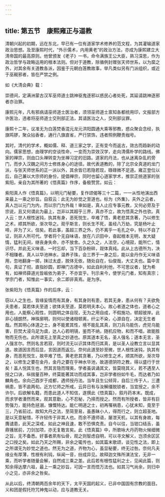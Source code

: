 ```yaml
---
---
---
```

title: 第五节　康熙雍正与道教
---




清朝兴起的初期，远在东北，早已有一位有道家学术修养的范文程，为其灌输道家政治思想。及至康熙时代，“外示儒术，内用黄老”的政治方法，亦成为康熙建立大清帝国的最高原则。他曾颁发《老子》一书，命令满族王公大臣，熟习深思，作为政治哲学与政略运用的根本法则。但对于道教，除循例封赠张天师世系，以为縻之外，对其余有关道教各派，因鉴于元朝白莲教故事，举凡类似另有门派组织，或近于巫觋邪者，皆在严禁之例。

如《大清会典》载：

崇德间，定满洲蒙古汉军巫师道士跳神驱鬼逐邪以惑民心者处死，其延请跳神逐邪者亦治罪。

康熙元年，凡有邪病请巫师道士医治者，须领巫师道士禀知各都统用印，文报部方许医治，违者将巫师道士交刑部正法，其请医治之人，交刑部议罪。

康熙十二年，议准无为白莲焚香混元龙元洪阳圆通大乘等邪教，惑众聚会念经，执旗鸣锣，聚众拈香者，通行八旗直省，严行禁饰，违者照例鞭责枷号。

其时，清代的学术，概如儒、释、道三家之学，正有变今而返古，效古而趋新的动向。儒家思想，由理学的空谈性命，一变而为崇效汉学，走向清儒朴学的路线。佛家的禅宗，则由口头禅转变为坐禅习定的旧路。道家的丹法，也从迷离杂乱的旁门，而步入汉魏之间方士修炼身心的途径。故代表道教的，除了北宗全真道的龙门派，与张天师世系的正一派以外，其余皆已若隐若现，碌碌微不足道。雍正登位以后，自己兼以大宗师的身份，提倡禅宗，同时也留心道家学术，推崇正统道家的张紫阳，亲自为其所著的《悟真篇》作序，备极赞赏。如云：

紫阳真人作《悟真篇》，以明元门秘要，复作颂偈等三十二篇，一一从性地演出西来最上一乘之妙旨。自叙云：此无为妙觉之至道也。标为《外集》，夫外之云者，真人岂以元门为内，而以宗门为外哉！审如是，真人止应专事元教，又何必旁及于宗说，且又何谓此为最上，岂非以其超乎三界，真亦不立，故为悟真之外也欤。真人云：世人根性迷钝，执其有身，恶死悦生，卒难了悟，黄老悲其贪著，乃以修生之术，顺其所欲，渐次导之。观乎斯言，则长生不死，虽经八万劫，究是杨叶止啼，非为了义，信矣。若此事，虽超三界之外，仍不离乎一毛孔之中，特以不自了证，则非人所可代。学者将个无自味语，放在八识田中，奋起根本无明，发大疑情，猛利无间，继丧身失命，亦不放舍。久之久之，人法空，心境寂，能所亡，情识尽，并此无义味语，一时忘却，当下百杂粉碎，觌体真纯。此从上古德所为，决不相赚者。真人以华池神水，温养子珠，会三界于一身之后，能以金丹作无义味语用，忽地翻身一掷，抹过太虚，脱体无依，随处自在，仙俊哉，大丈夫也。篇中言句，真证了彻，直指妙圆，即禅门古德中，如此自利利他，不可思议者，犹为希有，如禅师薛道光皆皈依为弟子，不亦宜乎。刊示来今，使学元门者，知有真宗；学宗门者，知惟此一事实，余二即非真焉。是为序。

张紫阳为《悟真篇》作的后序，云：

窃以人之生也，皆缘妄情而有其身，有其身则有患，若其无身，患从何有？夫欲免夫患者，莫若体夫至道；欲体夫至道，莫若明夫本心。故心者道之体也，道者心之用也，人能察心观性，则圆明之体自现，无为之用自成，不假施功，顿超彼岸。此非心镜朗然，神珠廓明，则何以使诸相顿离，纤尘不染，心源自在，决定无生者哉。然其明心体道之士，身不能累其性，境不能乱其真，则刀兵乌能伤，虎兕乌能害，巨焚大浸乌足为虞，达人心若明镜，鉴而不纳，随机应物，和而不唱，故能胜物而无伤也。此所谓无上至真之妙道也。原其道本无名，圣人强名；道本无言，圣人强言尔。然则名言若寂，则时流无以识其体而归其真，是以圣人设教立言以显其道。故道因言而后显，言因道而返忘。奈何此道至妙至微，世人根性迷钝，执其有身，而恶死悦生，故卒难了悟。黄老悲其贪著，乃以修生之术，顺其所欲，渐次导之，以修生之要在金丹，金丹之要在乎神水华池，故道德阴符之教，得以盛行于世矣！盖人悦其生也，然其言隐而理奥，学者虽讽诵其文，皆莫晓其义，若不遇至人授之口诀，纵揣量百种，终莫能著其功而成其事，岂非学者纷如牛毛，而达者乃如麟角也。余向己酉岁于成都，遇师授丹法。当年且生公倾背，自后三传于人，三遭祸患，皆不逾两旬。近方忆师之所戒，云异日有与汝解缰脱锁者，当宜授之，余不许尔。后欲解名籍，而患此道人不知信，遂撰此《悟真篇》，叙丹药本末。既成，而求学者湊然而来，观其意勤，心不忍秘，乃择而授之。然而有所授者，皆非有巨势强力，能持危拯溺，慷慨特达。能仁明道之士，初再罹祸患，心犹未知，竟至于三，乃省前过。故知大丹之法，至简至易，虽愚昧小人，得而行之，则立超圣地。是以天意秘惜，不许轻传于非其人也。而余不遵师语，屡泄天机，以其有身故，每膺谴患，此天之深戒，如此之神且速，敢不恐惧克责。自今以往，当钳口结舌，虽鼎镬居前，刀剑加项，亦无复敢言矣。此《悟真篇》中，所歌咏大丹药物火候细微之旨，无不备悉。好事者夙有仙骨，观之则智虑自明，可以寻文解义，岂须余区区之口授之矣。如此乃天之所赐，非余之辄传也，如其篇末歌颂，谈见性之法，即上之所谓无为妙觉之道也。然无为之道，齐物为心，虽显秘要，终无过咎。奈何凡夫缘业有厚薄，性根有利钝，纵闻一音，纷成异见。故释迦文殊所演法宝，无非一乘，而听学者随量会解，自然成三乘之差。此后若有根性猛利之士，见闻此篇，则知余得达摩六祖，最上一乘之妙旨，可因一言而悟万法也。如其习气尚余，则归中小之见，亦非余之咎矣。

从此以后，终清朝两百余年的天下，太平天国的起义，已非中国固有宗教的面目。义和团是假托符咒神鬼以动，应与道教无关。